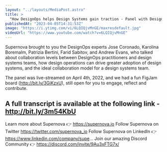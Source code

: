 ```yaml
---
layout: "../layouts/MediaPost.astro"
title: >
  "How DesignOps helps Design Systems gain traction - Panel with DesignOps experts powered by Supernova"
publishedAt: "2023-04-05T14:31:53Z"
image: "https://i.ytimg.com/vi/6LQIQjvMnGE/maxresdefault.jpg"
videoUrl: "https://www.youtube.com/watch?v=6LQIQjvMnGE"
---
```


Supernova brought to you the DesignOps experts Jose Coronado, Karolina Boremalm, Patrizia Bertini, Farid Sabitov, and Andrew Evans, who talked about collaboration levels between DesignOps practitioners and design systems teams, how design operations can drive greater adoption of design systems, and the ideal collaboration model for a design systems team.

The panel was live-streamed on April 4th, 2022, and we had a fun FigJam board (http://bit.ly/3GiKzxU), still open for you to engage, reflect and contribute.

## A full transcript is available at the following link - http://bit.ly/3m54KbU

Learn more about Supernova 👉 https://supernova.io
Follow Supernova on Twitter https://twitter.com/supernova_io
Follow Supernova on LinkedIn 👉https://www.linkedin.com/company/supe...
Join our amazing Discord Community 👉 https://discord.com/invite/9Au3xFTG7x/

